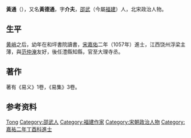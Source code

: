 {{Otheruses|黄通}}
{{Unreferenced |time=2008-02-26T02:16:45+00:00 }}
'''黃通'''（{{bd|?||?||}}），又名'''黃德通'''，字'''介夫'''，[[邵武|邵武]]（今屬[[福建|福建]]）人，北宋政治人物。

== 生平 ==
[[黄峭|黄峭]]之后，幼年在和坪書院讀書，[[宋|宋]][[嘉佑|嘉佑]]二年（1057年）進士，江西饶州浮梁主薄，與[[范仲淹|范仲淹]]友好，後任澧縣知縣，官至大理寺丞。

== 著作 ==
著有《易义》1卷，《易集》3卷。

== 参考资料 ==
{{reflist}}

{{宋朝人物小作品}}

{{Authority control}}
{{DEFAULTSORT:Huang黄}}
[[Category:黄姓|Tong]]
[[Category:邵武人|Category:邵武人]]
[[Category:福建作家|Category:福建作家]]
[[Category:宋朝政治人物|Category:宋朝政治人物]]
[[Category:嘉祐二年丁酉科進士|Category:嘉祐二年丁酉科進士]]